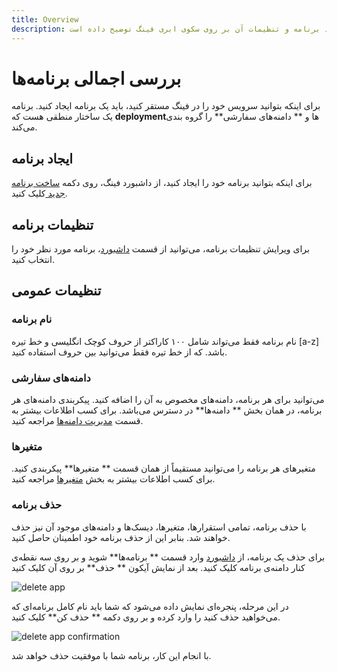 ```yaml
---
title: Overview
description: در این سند نحوه ایجاد برنامه و تنظیمات آن بر روی سکوی ابری فینگ توضیح داده است.
---
```



# بررسی اجمالی برنامه‌ها

برای اینکه بتوانید سرویس خود را در فینگ مستقر کنید، باید یک برنامه ایجاد کنید. برنامه یک ساختار منطقی هست که **deployment**‌ها و ** دامنه‌های سفارشی** را گروه بندی می‌کند.

## ایجاد برنامه

برای اینکه بتوانید برنامه خود را ایجاد کنید، از داشبورد فینگ، روی دکمه [ ساخت برنامه جدید ](https://dashboard.fing.ir) کلیک کنید.

## تنظیمات برنامه

برای ویرایش تنظیمات برنامه، می‌توانید از قسمت [داشبورد](https://dashboard.fing.ir)، برنامه مورد نظر خود را انتخاب کنید.

## تنظیمات عمومی

### نام برنامه

نام برنامه فقط می‌تواند شامل ۱۰۰ کاراکتر از حروف کوچک انگلیسی و خط تیره [a-z] باشد. که از خط تیره فقط می‌توانید بین حروف استفاده کنید.

### دامنه‌های سفارشی

می‌توانید برای هر برنامه، دامنه‌های مخصوص به آن را اضافه کنید. پیکربندی دامنه‌‌های هر برنامه، در همان بخش ** دامنه‌ها** در دسترس می‌باشد. برای کسب اطلاعات بیشتر به قسمت [مدیریت دامنه‌ها](/apps/domains) مراجعه کنید.

### متغیرها

متغیرهای هر برنامه را می‌توانید مستقیماً از همان قسمت ** متغیرها** پیکربندی کنید. برای کسب اطلاعات بیشتر به بخش [متغیرها](/apps/environment-variables) مراجعه کنید.

### حذف برنامه

<Notice variant="warning">
  با حذف برنامه، تمامی استقرارها، متغیر‌ها، دیسک‌ها و دامنه‌های موجود آن نیز حذف
  خواهند شد. بنابر این از حذف برنامه خود اطمینان حاصل کنید.
</Notice>

برای حذف یک برنامه، از [داشبورد](https://dashboard.fing.ir) وارد قسمت ** برنامه‌ها** شوید و بر روی سه نقطه‌ی کنار دامنه‌ی برنامه کلیک کنید. بعد از نمایش آیکون ** حذف** بر روی آن کلیک کنید

![delete app](/images/apps-overview-choose-app.jpg)

در این مرحله، پنجره‌ای نمایش داده می‌شود که شما باید نام کامل برنامه‌ای که می‌خواهید حذف کنید را وارد کرده و بر روی دکمه ** حذف کن** کلیک کنید.

![delete app confirmation](/images/apps-overview-delete.jpg)

با انجام این کار، برنامه شما با موفقیت حذف خواهد شد.
